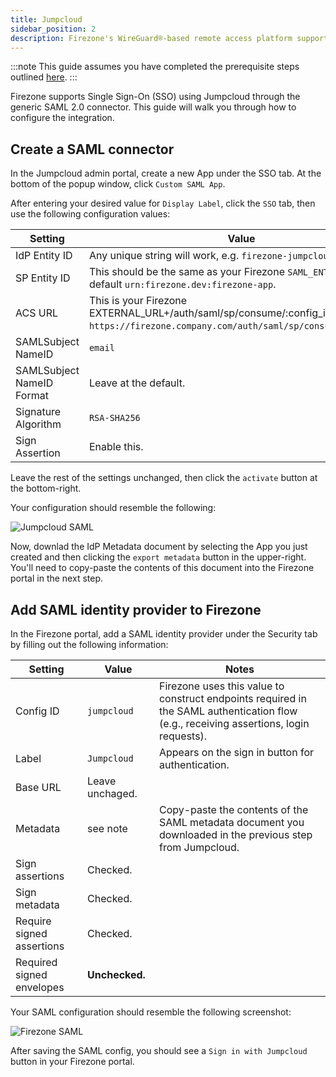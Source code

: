 ```yaml
---
title: Jumpcloud
sidebar_position: 2
description: Firezone's WireGuard®-based remote access platform supports using Jumpcloud as a single sign-on provider using a SAML 2.0 connector.
---
```


:::note
This guide assumes you have completed the prerequisite steps outlined [here](/authenticate/saml).
:::

Firezone supports Single Sign-On (SSO) using Jumpcloud through the generic SAML 2.0 connector.
This guide will walk you through how to configure the integration.

## Create a SAML connector

In the Jumpcloud admin portal, create a new App under
the SSO tab. At the bottom of the popup window, click `Custom SAML App`.

After entering your desired value for `Display Label`, click the `SSO` tab,
then use the following configuration values:

| Setting                        | Value                                                                                                                 |
|---                             |---                                                                                                                    |
| IdP Entity ID                  | Any unique string will work, e.g. `firezone-jumpcloud`.                                                                                                            |
| SP Entity ID | This should be the same as your Firezone `SAML_ENTITY_ID`, default `urn:firezone.dev:firezone-app`. |
| ACS URL             | This is your Firezone EXTERNAL_URL+/auth/saml/sp/consume/:config_id, e.g. `https://firezone.company.com/auth/saml/sp/consume/jumpcloud`. |
| SAMLSubject NameID | `email` |
| SAMLSubject NameID Format | Leave at the default. |
| Signature Algorithm | `RSA-SHA256` |
| Sign Assertion | Enable this. |

Leave the rest of the settings unchanged, then click the `activate` button at the bottom-right.

Your configuration should resemble the following:

![Jumpcloud SAML](https://user-images.githubusercontent.com/167144/202085625-41a818d4-bc9d-4f77-b2db-43656fa42804.png)

Now, downlad the IdP Metadata document by selecting the App you just created
and then clicking the `export metadata` button in the upper-right. You'll need
to copy-paste the contents of this document into the Firezone portal in the next step.

## Add SAML identity provider to Firezone

In the Firezone portal, add a SAML identity provider under the Security tab
by filling out the following information:

| Setting   | Value      | Notes                                                                                                                                 |
|---        |---         |---                                                                                                                                    |
| Config ID | `jumpcloud`     | Firezone uses this value to construct endpoints required in the SAML authentication flow (e.g., receiving assertions, login requests).|
| Label     | `Jumpcloud`     | Appears on the sign in button for authentication.                                                                                     |
| Base URL | Leave unchaged. |
| Metadata  | see note   | Copy-paste the contents of the SAML metadata document you downloaded in the previous step from Jumpcloud.                                      |
| Sign assertions | Checked. |
| Sign metadata | Checked. |
| Require signed assertions | Checked. |
| Required signed envelopes | **Unchecked.** |

Your SAML configuration should resemble the following screenshot:

![Firezone SAML](https://user-images.githubusercontent.com/167144/202086477-50927200-4315-4c65-865a-33da6157af1b.png)

After saving the SAML config, you should see a `Sign in with Jumpcloud` button
in your Firezone portal.
